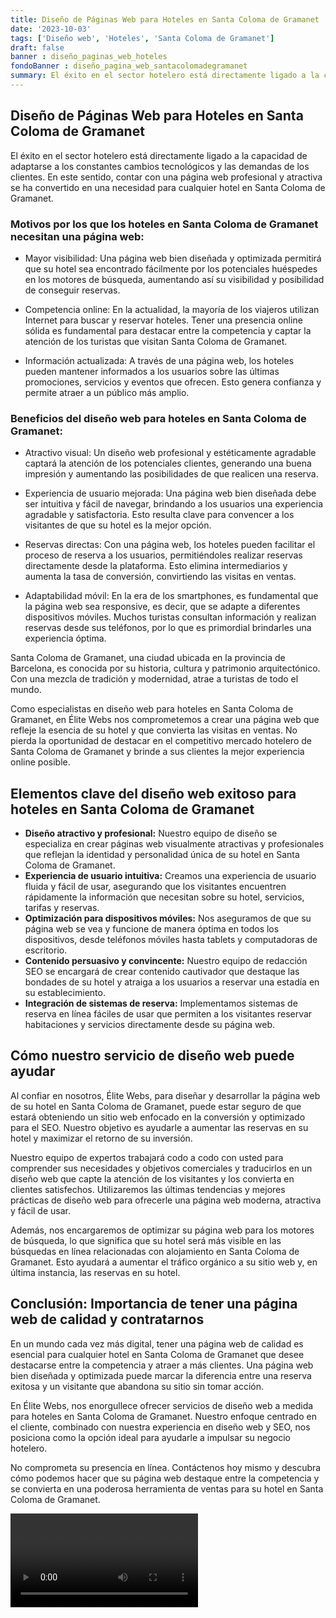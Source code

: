```yaml
---
title: Diseño de Páginas Web para Hoteles en Santa Coloma de Gramanet
date: '2023-10-03'
tags: ['Diseño web', 'Hoteles', 'Santa Coloma de Gramanet']
draft: false
banner : diseño_paginas_web_hoteles
fondoBanner : diseño_pagina_web_santacolomadegramanet
summary: El éxito en el sector hotelero está directamente ligado a la capacidad de adaptarse a los constantes cambios tecnológicos y las demandas de los clientes. En este sentido, contar con una página web profesional y atractiva se ha convertido en una necesidad para cualquier hotel en Santa Coloma de Gramanet.
---
```


## Diseño de Páginas Web para Hoteles en Santa Coloma de Gramanet

El éxito en el sector hotelero está directamente ligado a la capacidad de adaptarse a los constantes cambios tecnológicos y las demandas de los clientes. En este sentido, contar con una página web profesional y atractiva se ha convertido en una necesidad para cualquier hotel en Santa Coloma de Gramanet.

### Motivos por los que los hoteles en Santa Coloma de Gramanet necesitan una página web:

- Mayor visibilidad: Una página web bien diseñada y optimizada permitirá que su hotel sea encontrado fácilmente por los potenciales huéspedes en los motores de búsqueda, aumentando así su visibilidad y posibilidad de conseguir reservas.

- Competencia online: En la actualidad, la mayoría de los viajeros utilizan Internet para buscar y reservar hoteles. Tener una presencia online sólida es fundamental para destacar entre la competencia y captar la atención de los turistas que visitan Santa Coloma de Gramanet.

- Información actualizada: A través de una página web, los hoteles pueden mantener informados a los usuarios sobre las últimas promociones, servicios y eventos que ofrecen. Esto genera confianza y permite atraer a un público más amplio.

### Beneficios del diseño web para hoteles en Santa Coloma de Gramanet:

- Atractivo visual: Un diseño web profesional y estéticamente agradable captará la atención de los potenciales clientes, generando una buena impresión y aumentando las posibilidades de que realicen una reserva.

- Experiencia de usuario mejorada: Una página web bien diseñada debe ser intuitiva y fácil de navegar, brindando a los usuarios una experiencia agradable y satisfactoria. Esto resulta clave para convencer a los visitantes de que su hotel es la mejor opción.

- Reservas directas: Con una página web, los hoteles pueden facilitar el proceso de reserva a los usuarios, permitiéndoles realizar reservas directamente desde la plataforma. Esto elimina intermediarios y aumenta la tasa de conversión, convirtiendo las visitas en ventas.

- Adaptabilidad móvil: En la era de los smartphones, es fundamental que la página web sea responsive, es decir, que se adapte a diferentes dispositivos móviles. Muchos turistas consultan información y realizan reservas desde sus teléfonos, por lo que es primordial brindarles una experiencia óptima.

Santa Coloma de Gramanet, una ciudad ubicada en la provincia de Barcelona, es conocida por su historia, cultura y patrimonio arquitectónico. Con una mezcla de tradición y modernidad, atrae a turistas de todo el mundo.

Como especialistas en diseño web para hoteles en Santa Coloma de Gramanet, en Élite Webs nos comprometemos a crear una página web que refleje la esencia de su hotel y que convierta las visitas en ventas. No pierda la oportunidad de destacar en el competitivo mercado hotelero de Santa Coloma de Gramanet y brinde a sus clientes la mejor experiencia online posible.

<GifSeo />

<Cta />

## Elementos clave del diseño web exitoso para hoteles en Santa Coloma de Gramanet

- **Diseño atractivo y profesional:** Nuestro equipo de diseño se especializa en crear páginas web visualmente atractivas y profesionales que reflejan la identidad y personalidad única de su hotel en Santa Coloma de Gramanet.
- **Experiencia de usuario intuitiva:** Creamos una experiencia de usuario fluida y fácil de usar, asegurando que los visitantes encuentren rápidamente la información que necesitan sobre su hotel, servicios, tarifas y reservas.
- **Optimización para dispositivos móviles:** Nos aseguramos de que su página web se vea y funcione de manera óptima en todos los dispositivos, desde teléfonos móviles hasta tablets y computadoras de escritorio.
- **Contenido persuasivo y convincente:** Nuestro equipo de redacción SEO se encargará de crear contenido cautivador que destaque las bondades de su hotel y atraiga a los usuarios a reservar una estadía en su establecimiento.
- **Integración de sistemas de reserva:** Implementamos sistemas de reserva en línea fáciles de usar que permiten a los visitantes reservar habitaciones y servicios directamente desde su página web.

## Cómo nuestro servicio de diseño web puede ayudar

Al confiar en nosotros, Élite Webs, para diseñar y desarrollar la página web de su hotel en Santa Coloma de Gramanet, puede estar seguro de que estará obteniendo un sitio web enfocado en la conversión y optimizado para el SEO. Nuestro objetivo es ayudarle a aumentar las reservas en su hotel y maximizar el retorno de su inversión.

Nuestro equipo de expertos trabajará codo a codo con usted para comprender sus necesidades y objetivos comerciales y traducirlos en un diseño web que capte la atención de los visitantes y los convierta en clientes satisfechos. Utilizaremos las últimas tendencias y mejores prácticas de diseño web para ofrecerle una página web moderna, atractiva y fácil de usar.

Además, nos encargaremos de optimizar su página web para los motores de búsqueda, lo que significa que su hotel será más visible en las búsquedas en línea relacionadas con alojamiento en Santa Coloma de Gramanet. Esto ayudará a aumentar el tráfico orgánico a su sitio web y, en última instancia, las reservas en su hotel.

## Conclusión: Importancia de tener una página web de calidad y contratarnos

En un mundo cada vez más digital, tener una página web de calidad es esencial para cualquier hotel en Santa Coloma de Gramanet que desee destacarse entre la competencia y atraer a más clientes. Una página web bien diseñada y optimizada puede marcar la diferencia entre una reserva exitosa y un visitante que abandona su sitio sin tomar acción.

En Élite Webs, nos enorgullece ofrecer servicios de diseño web a medida para hoteles en Santa Coloma de Gramanet. Nuestro enfoque centrado en el cliente, combinado con nuestra experiencia en diseño web y SEO, nos posiciona como la opción ideal para ayudarle a impulsar su negocio hotelero.

No comprometa su presencia en línea. Contáctenos hoy mismo y descubra cómo podemos hacer que su página web destaque entre la competencia y se convierta en una poderosa herramienta de ventas para su hotel en Santa Coloma de Gramanet.

<Video />

<CtaBot job='Hoteles' city='Santa Coloma de Gramanet'/>

<Gmaps query='Santa Coloma de Gramanet+españa+maps' />
